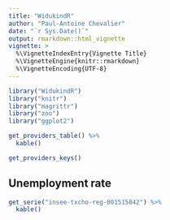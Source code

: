 ```yaml
---
title: "WidukindR"
author: "Paul-Antoine Chevalier"
date: "`r Sys.Date()`"
output: rmarkdown::html_vignette
vignette: >
  %\VignetteIndexEntry{Vignette Title}
  %\VignetteEngine{knitr::rmarkdown}
  %\VignetteEncoding{UTF-8}
---
```


```r
library("WidukindR")
library("knitr")
library("magrittr")
library("zoo")
library("ggplot2")
```

```r
get_providers_table() %>% 
  kable()
```

```r
get_providers_keys()
```

## Unemployment rate

```r
get_serie("insee-txcho-reg-001515842") %>% 
  kable()
```

